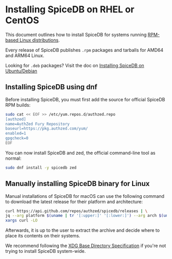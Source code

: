 # Installing SpiceDB on RHEL or CentOS

This document outlines how to install SpiceDB for systems running [RPM-based Linux distributions][rpm].

Every release of SpiceDB publishes `.rpm` packages and tarballs for AMD64 and ARM64 Linux.

Looking for `.deb` packages?
Visit the doc on [Installing SpiceDB on Ubuntu/Debian][deb]

[rpm]: https://en.wikipedia.org/wiki/List_of_Linux_distributions#RPM-based
[deb]: ./debian

## Installing SpiceDB using dnf

Before installing SpiceDB, you must first add the source for official SpiceDB RPM builds:

```sh
sudo cat << EOF >> /etc/yum.repos.d/authzed.repo
[authzed]
name=AuthZed Fury Repository
baseurl=https://pkg.authzed.com/yum/
enabled=1
gpgcheck=0
EOF
```

You can now install SpiceDB and zed, the official command-line tool as normal:

```sh
sudo dnf install -y spicedb zed
```

## Manually installing SpiceDB binary for Linux

Manual installations of SpiceDB for macOS can use the following command to download the latest release for their platform and architecture:

```sh
curl https://api.github.com/repos/authzed/spicedb/releases | \
jq --arg platform $(uname | tr '[:upper:]' '[:lower:]') --arg arch $(uname -m) '.[0].assets.[] | select (.name | contains($platform+"_"+$arch)) | .browser_download_url' -r | \
xargs curl -LO
```

Afterwards, it is up to the user to extract the archive and decide where to place its contents on their systems.

We recommend following the [XDG Base Directory Specification][xdg] if you're not trying to install SpiceDB system-wide.

[xdg]: https://specifications.freedesktop.org/basedir-spec/basedir-spec-latest.html
